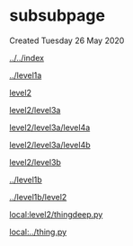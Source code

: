 = subsubpage =
Created Tuesday 26 May 2020

[[../../index]]

[[../level1a]]

[[level2]]

[[level2/level3a]]

[[level2/level3a/level4a]]

[[level2/level3a/level4b]]

[[level2/level3b]]

[[../level1b]]

[[../level1b/level2]]

{{local:../level1.png}}

{{local:level2.png}}

{{local:level2/level3.png}}

[[local:level2/thingdeep.py]]

[[local:../thing.py]]

